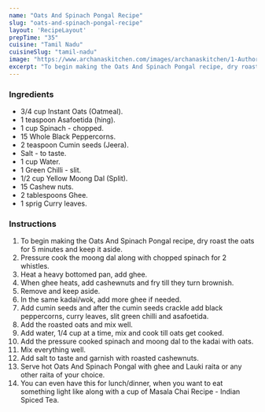 ---
name: "Oats And Spinach Pongal Recipe"
slug: "oats-and-spinach-pongal-recipe"
layout: 'RecipeLayout'
prepTime: "35"
cuisine: "Tamil Nadu"
cuisineSlug: "tamil-nadu"
image: "https://www.archanaskitchen.com/images/archanaskitchen/1-Author/Raksha_Kamat/Oats__Spinach_Pongal.jpg"
excerpt: "To begin making the Oats And Spinach Pongal recipe, dry roast the oats for 5 minutes and keep it aside"
---

### Ingredients

- 3/4 cup Instant Oats (Oatmeal).
- 1 teaspoon Asafoetida (hing).
- 1 cup Spinach - chopped.
- 15 Whole Black Peppercorns.
- 2 teaspoon Cumin seeds (Jeera).
- Salt - to taste.
- 1 cup Water.
- 1 Green Chilli - slit.
- 1/2 cup Yellow Moong Dal (Split).
- 15 Cashew nuts.
- 2 tablespoons Ghee.
- 1 sprig Curry leaves.

### Instructions

1. To begin making the Oats And Spinach Pongal recipe, dry roast the oats for 5 minutes and keep it aside.
1. Pressure cook the moong dal along with chopped spinach for 2 whistles.
1. Heat a heavy bottomed pan, add ghee.
1. When ghee heats, add cashewnuts and fry till they turn brownish.
1. Remove and keep aside.
1. In the same kadai/wok, add more ghee if needed.
1. Add cumin seeds and after the cumin seeds crackle add black peppercorns, curry leaves, slit green chilli and asafoetida.
1. Add the roasted oats and mix well.
1. Add water, 1/4 cup at a time, mix and cook till oats get cooked.
1. Add the pressure cooked spinach and moong dal to the kadai with oats.
1. Mix everything well.
1. Add salt to taste and garnish with roasted cashewnuts.
1. Serve hot Oats And Spinach Pongal with ghee and Lauki raita or any other raita of your choice.
1. You can even have this for lunch/dinner, when you want to eat something light  like along with a cup of Masala Chai Recipe - Indian Spiced Tea.
